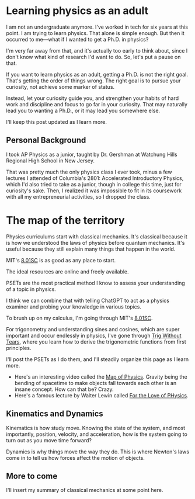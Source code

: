# Learning physics as an adult

I am not an undergraduate anymore. I've worked in tech for six years at this point. I am trying to learn physics. That alone is simple enough. But then it occurred to me—what if I wanted to get a Ph.D. in physics? 

I'm very far away from that, and it's actually too early to think about, since I don't know what kind of research I'd want to do. So, let's put a pause on that.

If you want to learn physics as an adult, getting a Ph.D. is not the right goal. That's getting the order of things wrong.
The right goal is to pursue your curiosity, not achieve some marker of status. 

Instead, let your curiosity guide you, and strengthen your habits of hard work and discipline and focus to go far in your curiosity.  That may naturally lead you to wanting a Ph.D., or it may lead you somewhere else.

I'll keep this post updated as I learn more.

## Personal Background
I took AP Physics as a junior, taught by Dr. Gershman at Watchung Hills Regional High School in New Jersey.

That was pretty much the only physics class I ever took, minus a few lectures I attended of Columbia's 2801: Accelerated Introductory Physics, which I'd also tried to take as a junior, though in college this time, just for curiosity's sake. Then, I realized it was impossible to fit in its coursework with all my entrepreneurial activities, so I dropped the class.


# The map of the territory
Physics curriculums start with classical mechanics. It's classical because it is how we understood the laws of physics before quantum mechanics.
It's useful because they still explain many things that happen in the world.

MIT's [8.01SC](https://ocw.mit.edu/courses/8-01sc-classical-mechanics-fall-2016/) is as good as any place to start.

The ideal resources are online and freely available.

PSETs are the most practical method I know to assess your understanding of a topic in physics.

I think we can combine that with telling ChatGPT to act as a physics examiner and probing your knowledge in various topics.

To brush up on my calculus, I'm going through MIT's [8.01SC](https://ocw.mit.edu/courses/mathematics/18-01sc-single-variable-calculus-fall-2010/).

For trigonometry and understanding sines and cosines, which are super important and occur endlessly in physics, I've gone through [Trig Without Tears](https://brownmath.com/twt/intro.htm), where you learn how to derive the trigonometric functions from first principles.

I'll post the PSETs as I do them, and I'll steadily organize this page as I learn more.


- Here's an interesting video called the [Map of Physics](https://www.youtube.com/watch?v=ZihywtixUYo). Gravity being the bending of spacetime to make objects fall towards each other is an insane concept. How can that be? Crazy.
- Here's a famous lecture by Walter Lewin called [For the Love of PHysics](https://www.youtube.com/watch?v=sJG-rXBbmCc).


## Kinematics and Dynamics
Kinematics is how study move. Knowing the state of the system, and most importantly, position, velocity, and acceleration, how is the system going to turn out as you move time forward?

Dynamics is why things move the way they do. This is where Newton's laws come in to tell us how forces affect the motion of objects.

## More to come
I'll insert my summary of classical mechanics at some point here.


